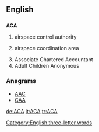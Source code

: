 {{also|aca}}
==English==

==={{initialism-old|en}}===
'''ACA'''

# {{context|military|lang=en}} airspace control authority
# {{context|military|lang=en}} airspace coordination area
# Associate Chartered Accountant
# Adult Children Anonymous

===Anagrams===
* [[AAC#English|AAC]]
* [[CAA#English|CAA]]

[[Category:English three-letter words]]

[[de:ACA]]
[[it:ACA]]
[[tr:ACA]]